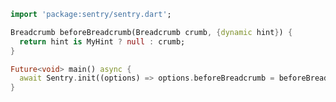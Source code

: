 ```dart
import 'package:sentry/sentry.dart';

Breadcrumb beforeBreadcrumb(Breadcrumb crumb, {dynamic hint}) {
  return hint is MyHint ? null : crumb;
}

Future<void> main() async {
  await Sentry.init((options) => options.beforeBreadcrumb = beforeBreadcrumb);
}
```

